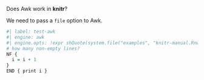 Does Awk work in **knitr**?

We need to pass a `file` option to Awk.

```r
#| label: test-awk
#| engine: awk
#| engine.opts: !expr shQuote(system.file("examples", "knitr-manual.Rnw", package = "knitr"))
# how many non-empty lines?
NF {
  i = i + 1
}
END { print i }
```
